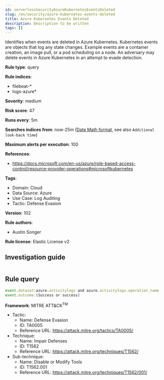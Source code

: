 ```yaml
---
id: serverlessSecurityAzureKubernetesEventsDeleted
slug: /en/security/azure-kubernetes-events-deleted
title: Azure Kubernetes Events Deleted
description: Description to be written
tags: []
---
```


<div id="azure-kubernetes-events-deleted"></div>

Identifies when events are deleted in Azure Kubernetes. Kubernetes events are objects that log any state changes. Example events are a container creation, an image pull, or a pod scheduling on a node. An adversary may delete events in Azure Kubernetes in an attempt to evade detection.

**Rule type**: query

**Rule indices**: 

* filebeat-*
* logs-azure*

**Severity**: medium

**Risk score**: 47

**Runs every**: 5m

**Searches indices from**: now-25m ([Date Math format](((ref))/common-options.html#date-math), see also <DocLink id="serverlessSecurityRulesUiCreate" section="set-the-rules-schedule">`Additional look-back time`</DocLink>)

**Maximum alerts per execution**: 100

**References**: 

* https://docs.microsoft.com/en-us/azure/role-based-access-control/resource-provider-operations#microsoftkubernetes

**Tags**: 

* Domain: Cloud
* Data Source: Azure
* Use Case: Log Auditing
* Tactic: Defense Evasion

**Version**: 102

**Rule authors**: 

* Austin Songer

**Rule license**: Elastic License v2

## Investigation guide

```markdown

```

## Rule query

```js
event.dataset:azure.activitylogs and azure.activitylogs.operation_name:"MICROSOFT.KUBERNETES/CONNECTEDCLUSTERS/EVENTS.K8S.IO/EVENTS/DELETE" and
event.outcome:(Success or success)

```

**Framework**: MITRE ATT&CK<sup>TM</sup>

* Tactic:
    * Name: Defense Evasion
    * ID: TA0005
    * Reference URL: https://attack.mitre.org/tactics/TA0005/
* Technique:
    * Name: Impair Defenses
    * ID: T1562
    * Reference URL: https://attack.mitre.org/techniques/T1562/
* Sub-technique:
    * Name: Disable or Modify Tools
    * ID: T1562.001
    * Reference URL: https://attack.mitre.org/techniques/T1562/001/

